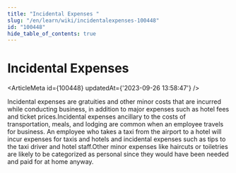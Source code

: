 ```yaml
---
title: "Incidental Expenses "
slug: "/en/learn/wiki/incidentalexpenses-100448"
id: "100448"
hide_table_of_contents: true
---
```



# Incidental Expenses 

<ArticleMeta id={100448} updatedAt={'2023-09-26 13:58:47'} />
<div className='border-solid border-b border-t-0 my-4 border-[var(--ifm-color-gray-300)]' />

Incidental expenses are gratuities and other minor costs that are incurred while conducting business, in addition to major expenses such as hotel fees and ticket prices.Incidental expenses ancillary to the costs of transportation, meals, and lodging are common when an employee travels for business. An employee who takes a taxi from the airport to a hotel will incur expenses for taxis and hotels and incidental expenses such as tips to the taxi driver and hotel staff.Other minor expenses like haircuts or toiletries are likely to be categorized as personal since they would have been needed and paid for at home anyway.
